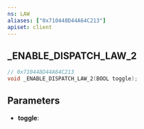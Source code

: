 ```yaml
---
ns: LAW
aliases: ["0x710448D44A64C213"]
apiset: client
---
```

## _ENABLE_DISPATCH_LAW_2

```c
// 0x710448D44A64C213
void _ENABLE_DISPATCH_LAW_2(BOOL toggle);
```


## Parameters
* **toggle**: